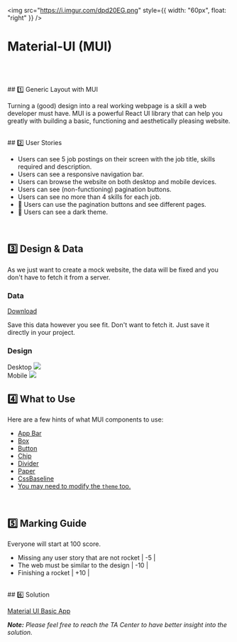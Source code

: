 <img
  src="https://i.imgur.com/dpd20EG.png"
  style={{ width: "60px", float: "right" }}
/>
# Material-UI (MUI)

<br />
<br />
<br />
## 1️⃣ Generic Layout with MUI

Turning a (good) design into a real working webpage is a skill a web developer must have. MUI is a powerful React UI library that can help you greatly with building a basic, functioning and aesthetically pleasing website.

<br />
## 2️⃣ User Stories

- Users can see 5 job postings on their screen with the job title, skills required and description.
- Users can see a responsive navigation bar.
- Users can browse the website on both desktop and mobile devices.
- Users can see (non-functioning) pagination buttons.
- Users can see no more than 4 skills for each job.
- 🚀 Users can use the pagination buttons and see different pages.
- 🚀 Users can see a dark theme.

<br />

## 3️⃣ Design & Data

As we just want to create a mock website, the data will be fixed and you don't have to fetch it from a server.

### Data

[Download](https://docs.coderschool.vn/assets/web-virgil/data/jobs.json)

Save this data however you see fit. Don't want to fetch it. Just save it directly in your project.

### Design

<div
  style={{
    display: "flex",
    flexDirection: "row",
    alignItems: "start",
  }}
>
  <div style={{ width: "50%" }}>
    Desktop
    <img src="https://i.imgur.com/YUzOdGt.png" />
  </div>
  <div style={{ width: "50%", marginLeft: "30px" }}>
    Mobile
    <img src="https://i.imgur.com/9v4alFQ.png" style={{ height: "400px" }} />
  </div>
</div>

## 4️⃣ What to Use

Here are a few hints of what MUI components to use:

- [App Bar ](https://mui.com/material-ui/react-app-bar/)
- [Box](https://mui.com/material-ui/react-box/#main-content)
- [Button](https://mui.com/material-ui/react-button/#main-content)
- [Chip](https://mui.com/material-ui/react-chip/#main-content)
- [Divider](https://mui.com/material-ui/react-divider/#main-content)
- [Paper](https://mui.com/material-ui/react-paper/#main-content)
- [CssBaseline](https://mui.com/material-ui/api/scoped-css-baseline/#css)
- [You may need to modify the `theme` too.](https://mui.com/material-ui/customization/theming/)

<br />

## 5️⃣ Marking Guide

Everyone will start at 100 score.

- Missing any user story that are not rocket | -5 |
- The web must be similar to the design | -10 |
- Finishing a rocket | +10 |

<br />
## 6️⃣ Solution

[Material UI Basic App ](https://github.com/coderschool/virgil-web-solutions-public/tree/main/module-2/M2.2-mui-basic-app)

_**Note:** Please feel free to reach the TA Center to have better insight into the solution._

<br />
<br />
<br />
